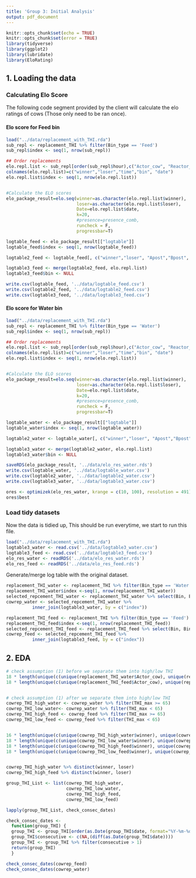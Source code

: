 ```yaml
---
title: 'Group 3: Initial Analysis'
output: pdf_document
---
```


```r
knitr::opts_chunk$set(echo = TRUE)
knitr::opts_chunk$set(error = TRUE)
library(tidyverse)
library(ggplot2)
library(lubridate)
library(EloRating)
```

## 1. Loading the data 

### Calculating Elo Score

The following code segment provided by the client will calculate the elo ratings of cows (Those only need to be ran once).

#### Elo score for Feed bin
```r
load("../data/replacement_with_THI.rda")
sub_repl <- replacement_THI %>% filter(Bin_type == 'Feed')
sub_repl$index <- seq(1, nrow(sub_repl))

## Order replacements
elo.repl.list <- sub_repl[order(sub_repl$hour),c("Actor_cow", "Reactor_cow","hour", "Bin", "date")]
colnames(elo.repl.list)=c("winner","loser","time","bin", "date")
elo.repl.list$index <- seq(1, nrow(elo.repl.list))


#Calculate the ELO scores 
elo_package_result=elo.seq(winner=as.character(elo.repl.list$winner),
                           loser=as.character(elo.repl.list$loser),
                           Date=elo.repl.list$date,
                           k=20,
                           #presence=presence_comb,
                           runcheck = F,
                           progressbar=T)

logtable_feed <- elo_package_result[["logtable"]]
logtable_feed$index <- seq(1, nrow(logtable_feed))

logtable2_feed <- logtable_feed[, c("winner","loser", "Apost","Bpost", "index")]

logtable3_feed <- merge(logtable2_feed, elo.repl.list)
logtable3_feed$bin <- NULL

write.csv(logtable_feed, '../data/logtable_feed.csv')
write.csv(logtable2_feed, '../data/logtable2_feed.csv')
write.csv(logtable3_feed, '../data/logtable3_feed.csv')
```

#### Elo score for Water bin
```r
load("../data/replacement_with_THI.rda")
sub_repl <- replacement_THI %>% filter(Bin_type == 'Water')
sub_repl$index <- seq(1, nrow(sub_repl))

## Order replacements
elo.repl.list <- sub_repl[order(sub_repl$hour),c("Actor_cow", "Reactor_cow","hour", "Bin", "date")]
colnames(elo.repl.list)=c("winner","loser","time","bin", "date")
elo.repl.list$index <- seq(1, nrow(elo.repl.list))


#Calculate the ELO scores 
elo_package_result=elo.seq(winner=as.character(elo.repl.list$winner),
                           loser=as.character(elo.repl.list$loser),
                           Date=elo.repl.list$date,
                           k=20,
                           #presence=presence_comb,
                           runcheck = F,
                           progressbar=T)

logtable_water <- elo_package_result[["logtable"]]
logtable_water$index <- seq(1, nrow(logtable_water))

logtable2_water <- logtable_water[, c("winner","loser", "Apost","Bpost", "index")]

logtable3_water <- merge(logtable2_water, elo.repl.list)
logtable3_water$bin <- NULL

saveRDS(elo_package_result, '../data/elo_res_water.rds')
write.csv(logtable_water, '../data/logtable_water.csv')
write.csv(logtable2_water, '../data/logtable2_water.csv')
write.csv(logtable3_water, '../data/logtable3_water.csv')
```
```r
ores <- optimizek(elo_res_water, krange = c(10, 100), resolution = 491)
ores$best

```
### Load tidy datasets
Now the data is tidied up, This should be run everytime, we start to run this file.
```r
load("../data/replacement_with_THI.rda")
logtable3_water <- read.csv('../data/logtable3_water.csv')
logtable3_feed <- read.csv('../data/logtable3_feed.csv')
elo_res_water <- readRDS('../data/elo_res_water.rds')
elo_res_feed <- readRDS('../data/elo_res_feed.rds')
```

Generate/merge log table with the original dataset.
```r
replacement_THI_water <- replacement_THI %>% filter(Bin_type == 'Water')
replacement_THI_water$index <-seq(1, nrow(replacement_THI_water))
selected_repcement_THI_water <- replacement_THI_water %>% select(Bin, Bin_type, Bout_interval, THI_mean, THI_max, THI_min, index)
cowrep_water <- selected_repcement_THI_water %>%
          inner_join(logtable3_water, by = c("index"))

replacement_THI_feed <- replacement_THI %>% filter(Bin_type == 'Feed')
replacement_THI_feed$index <-seq(1, nrow(replacement_THI_feed))
selected_repcement_THI_feed <- replacement_THI_feed %>% select(Bin, Bin_type, Bout_interval, THI_mean, THI_max, THI_min, index)
cowrep_feed <- selected_repcement_THI_feed %>%
          inner_join(logtable3_feed, by = c("index"))
```

## 2. EDA

```r
# check assumption (1) before we separate them into high/low THI
18 * length(unique(c(unique(replacement_THI_water$Actor_cow), unique(replacement_THI_water$Reactor_cow)))) <= nrow(replacement_THI_water)
18 * length(unique(c(unique(replacement_THI_feed$Actor_cow), unique(replacement_THI_feed$Reactor_cow)))) <= nrow(replacement_THI_feed)


# check assumption (1) after we separate them into high/low THI
cowrep_THI_high_water <- cowrep_water %>% filter(THI_max >= 65)
cowrep_THI_low_water<- cowrep_water %>% filter(THI_max < 65)
cowrep_THI_high_feed <- cowrep_feed %>% filter(THI_max >= 65)
cowrep_THI_low_feed <- cowrep_feed %>% filter(THI_max < 65)


16 * length(unique(c(unique(cowrep_THI_high_water$winner), unique(cowrep_THI_high_water$loser)))) <= nrow(cowrep_THI_high_water)
18 * length(unique(c(unique(cowrep_THI_low_water$winner), unique(cowrep_THI_low_water$loser)))) <= nrow(cowrep_THI_low_water)
18 * length(unique(c(unique(cowrep_THI_high_feed$winner), unique(cowrep_THI_high_feed$loser)))) <= nrow(cowrep_THI_high_feed)
18 * length(unique(c(unique(cowrep_THI_low_feed$winner), unique(cowrep_THI_low_feed$loser)))) <= nrow(cowrep_THI_low_feed)


cowrep_THI_high_water %>% distinct(winner, loser)
cowrep_THI_high_feed %>% distinct(winner, loser)
```
```r
group_THI_List <- list(cowrep_THI_high_water,
                       cowrep_THI_low_water,
                       cowrep_THI_high_feed,
                       cowrep_THI_low_feed)

lapply(group_THI_List, check_consec_dates)

check_consec_dates <- 
  function(group_THI) {
  group_THI <- group_THI[order(as.Date(group_THI$date, format="%Y-%m-%d")),]
  group_THI$consecutive <- c(NA,(diff(as.Date(group_THI$date))))
  group_THI <- group_THI %>% filter(consecutive > 1)
  return(group_THI)
  }
```

```r
check_consec_dates(cowrep_feed)
check_consec_dates(cowrep_water)
```
